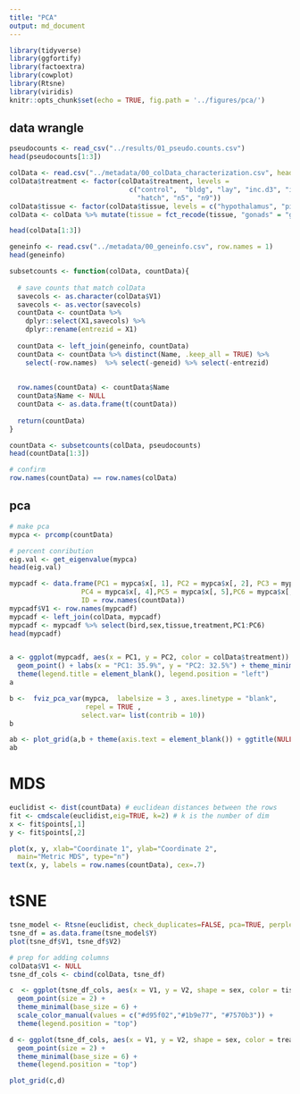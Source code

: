```yaml
---
title: "PCA"
output: md_document
---
```


```r
library(tidyverse)
library(ggfortify)
library(factoextra)
library(cowplot)
library(Rtsne)
library(viridis)
knitr::opts_chunk$set(echo = TRUE, fig.path = '../figures/pca/')


```

## data wrangle

```r
pseudocounts <- read_csv("../results/01_pseudo.counts.csv")
head(pseudocounts[1:3])

colData <- read.csv("../metadata/00_colData_characterization.csv", header = T, row.names = 1)
colData$treatment <- factor(colData$treatment, levels = 
                              c("control",  "bldg", "lay", "inc.d3", "inc.d9", "inc.d17", 
                                "hatch", "n5", "n9"))
colData$tissue <- factor(colData$tissue, levels = c("hypothalamus", "pituitary", "gonad"))
colData <- colData %>% mutate(tissue = fct_recode(tissue, "gonads" = "gonad"))

head(colData[1:3])

geneinfo <- read.csv("../metadata/00_geneinfo.csv", row.names = 1)
head(geneinfo)

subsetcounts <- function(colData, countData){
  
  # save counts that match colData
  savecols <- as.character(colData$V1) 
  savecols <- as.vector(savecols) 
  countData <- countData %>% 
    dplyr::select(X1,savecols) %>% 
    dplyr::rename(entrezid = X1)  
  
  countData <- left_join(geneinfo, countData)
  countData <- countData %>% distinct(Name, .keep_all = TRUE) %>%
    select(-row.names)  %>% select(-geneid) %>% select(-entrezid) 
  
  
  row.names(countData) <- countData$Name
  countData$Name <- NULL
  countData <- as.data.frame(t(countData))
  
  return(countData)
}

countData <- subsetcounts(colData, pseudocounts)
head(countData[1:3])

# confirm
row.names(countData) == row.names(colData)
```

## pca

```r
# make pca
mypca <- prcomp(countData)

# percent conribution
eig.val <- get_eigenvalue(mypca)
head(eig.val)

mypcadf <- data.frame(PC1 = mypca$x[, 1], PC2 = mypca$x[, 2], PC3 = mypca$x[, 3], 
                  PC4 = mypca$x[, 4],PC5 = mypca$x[, 5],PC6 = mypca$x[, 6],
                  ID = row.names(countData))
mypcadf$V1 <- row.names(mypcadf)
mypcadf <- left_join(colData, mypcadf)
mypcadf <- mypcadf %>% select(bird,sex,tissue,treatment,PC1:PC6)
head(mypcadf)


a <- ggplot(mypcadf, aes(x = PC1, y = PC2, color = colData$treatment)) +
  geom_point() + labs(x = "PC1: 35.9%", y = "PC2: 32.5%") + theme_minimal(base_size = 8)  +
  theme(legend.title = element_blank(), legend.position = "left")
a

b <-  fviz_pca_var(mypca,  labelsize = 3 , axes.linetype = "blank", 
                   repel = TRUE ,
                  select.var= list(contrib = 10))
b

ab <- plot_grid(a,b + theme(axis.text = element_blank()) + ggtitle(NULL), rel_widths = c(0.6,0.4))
ab
```

# MDS

```r
euclidist <- dist(countData) # euclidean distances between the rows
fit <- cmdscale(euclidist,eig=TRUE, k=2) # k is the number of dim
x <- fit$points[,1]
y <- fit$points[,2]

plot(x, y, xlab="Coordinate 1", ylab="Coordinate 2",
  main="Metric MDS", type="n")
text(x, y, labels = row.names(countData), cex=.7)
```

# tSNE

```r
tsne_model <- Rtsne(euclidist, check_duplicates=FALSE, pca=TRUE, perplexity=5, theta=0.5, dims=2)
tsne_df = as.data.frame(tsne_model$Y) 
plot(tsne_df$V1, tsne_df$V2)

# prep for adding columns
colData$V1 <- NULL
tsne_df_cols <- cbind(colData, tsne_df)

c  <- ggplot(tsne_df_cols, aes(x = V1, y = V2, shape = sex, color = tissue)) +
  geom_point(size = 2) +
  theme_minimal(base_size = 6) +
  scale_color_manual(values = c("#d95f02","#1b9e77", "#7570b3")) +
  theme(legend.position = "top")

d <- ggplot(tsne_df_cols, aes(x = V1, y = V2, shape = sex, color = treatment)) +
  geom_point(size = 2) +
  theme_minimal(base_size = 6) +
  theme(legend.position = "top")

plot_grid(c,d)
```